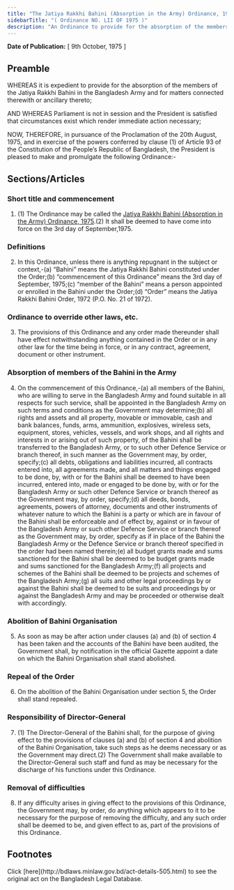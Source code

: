 ```yaml
---
title: "The Jatiya Rakkhi Bahini (Absorption in the Army) Ordinance, 1975"
sidebarTitle: "( Ordinance NO. LII OF 1975 )"
description: "An Ordinance to provide for the absorption of the members of the Jatiya Rakkhi Bahini in the Bangladesh Army."
---
```


**Date of Publication:** [ 9th October, 1975 ]

## Preamble

WHEREAS it is expedient to provide for the absorption of the members of the Jatiya Rakkhi Bahini in the Bangladesh Army and for matters connected therewith or ancillary thereto;

AND WHEREAS Parliament is not in session and the President is satisfied that circumstances exist which render immediate action necessary;

NOW, THEREFORE, in pursuance of the Proclamation of the 20th August, 1975, and in exercise of the powers conferred by clause (1) of Article 93 of the Constitution of the People’s Republic of Bangladesh, the President is pleased to make and promulgate the following Ordinance:-

## Sections/Articles

### Short title and commencement

1. (1) The Ordinance may be called the [Jatiya Rakkhi Bahini (Absorption in the Army) Ordinance, 1975](/laws/volume-19/act-505 "Jatiya Rakkhi Bahini (Absorption in the Army) Ordinance, 1975").(2) It shall be deemed to have come into force on the 3rd day of September,1975.

### Definitions

2. In this Ordinance, unless there is anything repugnant in the subject or context,-(a) “Bahini” means the Jatiya Rakkhi Bahini constituted under the Order;(b) “commencement of this Ordinance” means the 3rd day of September, 1975;(c) “member of the Bahini” means a person appointed or enrolled in the Bahini under the Order;(d) “Order” means the Jatiya Rakkhi Bahini Order, 1972 (P.O. No. 21 of 1972).

### Ordinance to override other laws, etc.

3. The provisions of this Ordinance and any order made thereunder shall have effect notwithstanding anything contained in the Order or in any other law for the time being in force, or in any contract, agreement, document or other instrument.

### Absorption of members of the Bahini in the Army

4. On the commencement of this Ordinance,-(a) all members of the Bahini, who are willing to serve in the Bangladesh Army and found suitable in all respects for such service, shall be appointed in the Bangladesh Army on such terms and conditions as the Government may determine;(b) all rights and assets and all property, movable or immovable, cash and bank balances, funds, arms, ammunition, explosives, wireless sets, equipment, stores, vehicles, vessels, and work shops, and all rights and interests in or arising out of such property, of the Bahini shall be transferred to the Bangladesh Army, or to such other Defence Service or branch thereof, in such manner as the Government may, by order, specify;(c) all debts, obligations and liabilities incurred, all contracts entered into, all agreements made, and all matters and things engaged to be done, by, with or for the Bahini shall be deemed to have been incurred, entered into, made or engaged to be done by, with or for the Bangladesh Army or such other Defence Service or branch thereof as the Government may, by order, specify;(d) all deeds, bonds, agreements, powers of attorney, documents and other instruments of whatever nature to which the Bahini is a party or which are in favour of the Bahini shall be enforceable and of effect by, against or in favour of the Bangladesh Army or such other Defence Service or branch thereof as the Government may, by order, specify as if in place of the Bahini the Bangladesh Army or the Defence Service or branch thereof specified in the order had been named therein;(e) all budget grants made and sums sanctioned for the Bahini shall be deemed to be budget grants made and sums sanctioned for the Bangladesh Army;(f) all projects and schemes of the Bahini shall be deemed to be projects and schemes of the Bangladesh Army;(g) all suits and other legal proceedings by or against the Bahini shall be deemed to be suits and proceedings by or against the Bangladesh Army and may be proceeded or otherwise dealt with accordingly.

### Abolition of Bahini Organisation

5. As soon as may be after action under clauses (a) and (b) of section 4 has been taken and the accounts of the Bahini have been audited, the Government shall, by notification in the official Gazette appoint a date on which the Bahini Organisation shall stand abolished.

### Repeal of the Order

6. On the abolition of the Bahini Organisation under section 5, the Order shall stand repealed.

### Responsibility of Director-General

7. (1) The Director-General of the Bahini shall, for the purpose of giving effect to the provisions of clauses (a) and (b) of section 4 and abolition of the Bahini Organisation, take such steps as he deems necessary or as the Government may direct.(2) The Government shall make available to the Director-General such staff and fund as may be necessary for the discharge of his functions under this Ordinance.

### Removal of difficulties

8. If any difficulty arises in giving effect to the provisions of this Ordinance, the Government may, by order, do anything which appears to it to be necessary for the purpose of removing the difficulty, and any such order shall be deemed to be, and given effect to as, part of the provisions of this Ordinance.

## Footnotes

<Note>
  Click [here](http://bdlaws.minlaw.gov.bd/act-details-505.html) to see the original act on the Bangladesh Legal Database.
</Note>
